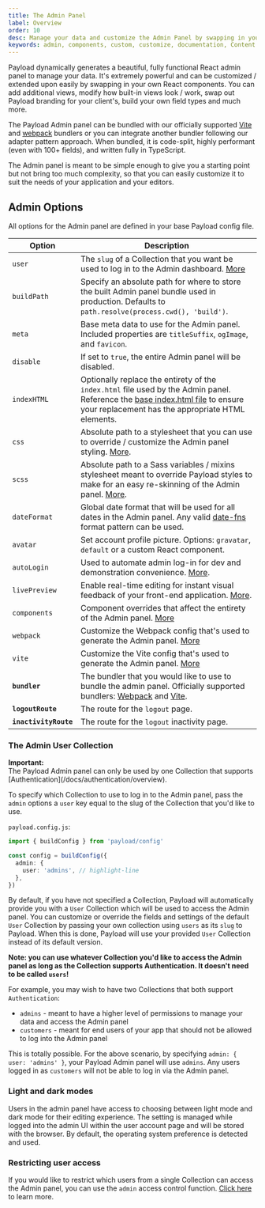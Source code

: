 ```yaml
---
title: The Admin Panel
label: Overview
order: 10
desc: Manage your data and customize the Admin Panel by swapping in your own React components. Create, modify or remove views, fields, styles and much more.
keywords: admin, components, custom, customize, documentation, Content Management System, cms, headless, javascript, node, react, express
---
```


Payload dynamically generates a beautiful, fully functional React admin panel to manage your data. It's extremely powerful and can be customized / extended upon easily by swapping in your own React components. You can add additional views, modify how built-in views look / work, swap out Payload branding for your client's, build your own field types and much more.

The Payload Admin panel can be bundled with our officially supported [Vite](/docs/admin/vite) and [webpack](/docs/admin/webpack) bundlers or you can integrate another bundler following our adapter pattern approach.
When bundled, it is code-split, highly performant (even with 100+ fields), and written fully in TypeScript.

<Banner type="success">
  The Admin panel is meant to be simple enough to give you a starting point but not bring too much
  complexity, so that you can easily customize it to suit the needs of your application and your
  editors.
</Banner>

<LightDarkImage
  srcLight="https://payloadcms.com/images/docs/admin.jpg"
  srcDark="https://payloadcms.com/images/docs/admin-dark.jpg"
  alt="Admin panel with collapsible sidebar"
  caption="Redesigned admin panel with a collapsible sidebar that's open by default, providing greater extensibility and enhanced horizontal real estate."
/>

## Admin Options

All options for the Admin panel are defined in your base Payload config file.

| Option                | Description                                                                                                                                                                                                                                                  |
| --------------------- | ------------------------------------------------------------------------------------------------------------------------------------------------------------------------------------------------------------------------------------------------------------ |
| `user`                | The `slug` of a Collection that you want be used to log in to the Admin dashboard. [More](/docs/admin/overview#the-admin-user-collection)                                                                                                                    |
| `buildPath`           | Specify an absolute path for where to store the built Admin panel bundle used in production. Defaults to `path.resolve(process.cwd(), 'build')`.                                                                                                             |
| `meta`                | Base meta data to use for the Admin panel. Included properties are `titleSuffix`, `ogImage`, and `favicon`.                                                                                                                                                  |
| `disable`             | If set to `true`, the entire Admin panel will be disabled.                                                                                                                                                                                                   |
| `indexHTML`           | Optionally replace the entirety of the `index.html` file used by the Admin panel. Reference the [base index.html file](https://github.com/payloadcms/payload/blob/main/packages/payload/src/admin/index.html) to ensure your replacement has the appropriate HTML elements. |
| `css`                 | Absolute path to a stylesheet that you can use to override / customize the Admin panel styling. [More](/docs/admin/customizing-css).                                                                                                                         |
| `scss`                | Absolute path to a Sass variables / mixins stylesheet meant to override Payload styles to make for an easy re-skinning of the Admin panel. [More](/docs/admin/customizing-css#overriding-scss-variables).                                                    |
| `dateFormat`          | Global date format that will be used for all dates in the Admin panel. Any valid [date-fns](https://date-fns.org/) format pattern can be used.                                                                                                               |
| `avatar`              | Set account profile picture. Options: `gravatar`, `default` or a custom React component.                                                                                                                                                                     |
| `autoLogin`           | Used to automate admin log-in for dev and demonstration convenience. [More](/docs/authentication/config).                                                                                                                                                    |
| `livePreview`         | Enable real-time editing for instant visual feedback of your front-end application. [More](/docs/live-preview/overview).                                                                                                                                     |
| `components`          | Component overrides that affect the entirety of the Admin panel. [More](/docs/admin/components)                                                                                                                                                              |
| `webpack`             | Customize the Webpack config that's used to generate the Admin panel. [More](/docs/admin/webpack)                                                                                                                                                            |
| `vite`                | Customize the Vite config that's used to generate the Admin panel. [More](/docs/admin/vite)                                                                                                                                                                  |
| **`bundler`**         | The bundler that you would like to use to bundle the admin panel. Officially supported bundlers: [Webpack](/docs/admin/webpack) and [Vite](/docs/admin/vite).                                                                                                |
| **`logoutRoute`**     | The route for the `logout` page.                                                                                                                                                                                                                             |
| **`inactivityRoute`** | The route for the `logout` inactivity page.                                                                                                                                                                                                                  |

### The Admin User Collection

<Banner type="warning">
  <strong>Important:</strong>
  <br />
  The Payload Admin panel can only be used by one Collection that supports
  [Authentication](/docs/authentication/overview).
</Banner>

To specify which Collection to use to log in to the Admin panel, pass the `admin` options a `user` key equal to the slug of the Collection that you'd like to use.

`payload.config.js`:

```ts
import { buildConfig } from 'payload/config'

const config = buildConfig({
  admin: {
    user: 'admins', // highlight-line
  },
})
```

By default, if you have not specified a Collection, Payload will automatically provide you with a `User` Collection which will be used to access the Admin panel. You can customize or override the fields and settings of the default `User` Collection by passing your own collection using `users` as its `slug` to Payload. When this is done, Payload will use your provided `User` Collection instead of its default version.

**Note: you can use whatever Collection you'd like to access the Admin panel as long as the Collection supports Authentication. It doesn't need to be called `users`!**

For example, you may wish to have two Collections that both support `Authentication`:

- `admins` - meant to have a higher level of permissions to manage your data and access the Admin panel
- `customers` - meant for end users of your app that should not be allowed to log into the Admin panel

This is totally possible. For the above scenario, by specifying `admin: { user: 'admins' }`, your Payload Admin panel will use `admins`. Any users logged in as `customers` will not be able to log in via the Admin panel.

### Light and dark modes

Users in the admin panel have access to choosing between light mode and dark mode for their editing experience. The setting is managed while logged into the admin UI within the user account page and will be stored with the browser. By default, the operating system preference is detected and used.

### Restricting user access

If you would like to restrict which users from a single Collection can access the Admin panel, you can use the `admin` access control function. [Click here](/docs/access-control/overview#admin) to learn more.
